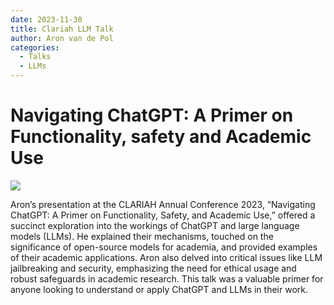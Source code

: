 ```yaml
---
date: 2023-11-30
title: Clariah LLM Talk
author: Aron van de Pol
categories:
  - Talks
  - LLMs
---
```

# Navigating ChatGPT: A Primer on Functionality, safety and Academic Use

![](../img/primer.png)

Aron's presentation at the CLARIAH Annual Conference 2023, "Navigating ChatGPT: A Primer on Functionality, Safety, and Academic Use," offered a succinct exploration into the workings of ChatGPT and large language models (LLMs). He explained their mechanisms, touched on the significance of open-source models for academia, and provided examples of their academic applications. Aron also delved into critical issues like LLM jailbreaking and security, emphasizing the need for ethical usage and robust safeguards in academic research. This talk was a valuable primer for anyone looking to understand or apply ChatGPT and LLMs in their work.
